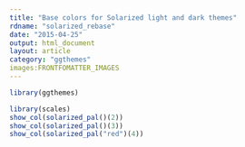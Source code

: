 ```yaml
---
title: "Base colors for Solarized light and dark themes"
rdname: "solarized_rebase"
date: "2015-04-25"
output: html_document
layout: article
category: "ggthemes"
images:FRONTFOMATTER_IMAGES
---
```


```r
library(ggthemes)
```

```r
library(scales)
show_col(solarized_pal()(2))
show_col(solarized_pal()(3))
show_col(solarized_pal("red")(4))



```